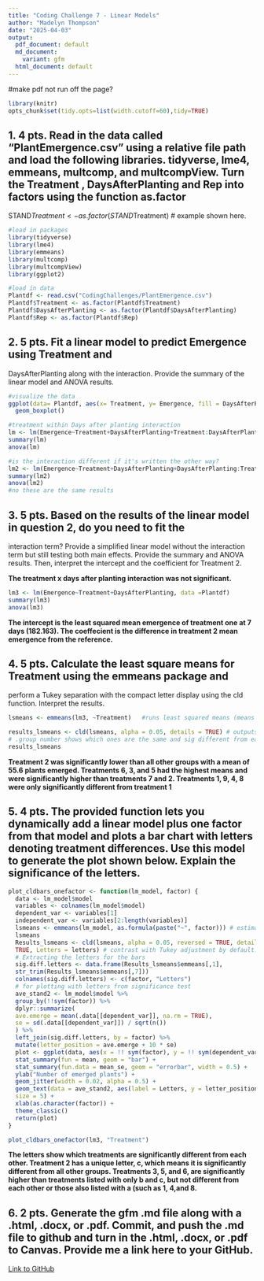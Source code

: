 ```yaml
---
title: "Coding Challenge 7 - Linear Models"
author: "Madelyn Thompson"
date: "2025-04-03"
output:
  pdf_document: default
  md_document: 
    variant: gfm
  html_document: default
---
```


#make pdf not run off the page? 
```r
library(knitr)
opts_chunk$set(tidy.opts=list(width.cutoff=60),tidy=TRUE)
```

## 1. 4 pts. Read in the data called “PlantEmergence.csv” using a relative file path and load the following libraries. tidyverse, lme4, emmeans, multcomp, and multcompView. Turn the Treatment , DaysAfterPlanting and Rep into factors using the function as.factor
STAND$Treatment <- as.factor(STAND$Treatment) # example shown here.
```r
#load in packages
library(tidyverse)
library(lme4)
library(emmeans)
library(multcomp)
library(multcompView)
library(ggplot2)

#load in data
Plantdf <- read.csv("CodingChallenges/PlantEmergence.csv")
Plantdf$Treatment <- as.factor(Plantdf$Treatment)
Plantdf$DaysAfterPlanting <- as.factor(Plantdf$DaysAfterPlanting)
Plantdf$Rep <- as.factor(Plantdf$Rep)
```


## 2. 5 pts. Fit a linear model to predict Emergence using Treatment and
DaysAfterPlanting along with the interaction. Provide the summary of the linear
model and ANOVA results.
```r
#visualize the data
ggplot(data= Plantdf, aes(x= Treatment, y= Emergence, fill = DaysAfterPlanting)) +
  geom_boxplot()

#treatment within Days after planting interaction
lm <- lm(Emergence~Treatment+DaysAfterPlanting+Treatment:DaysAfterPlanting, data =Plantdf)
summary(lm)
anova(lm)

#is the interaction different if it's written the other way? 
lm2 <- lm(Emergence~Treatment+DaysAfterPlanting+DaysAfterPlanting:Treatment, data =Plantdf)
summary(lm2)
anova(lm2)
#no these are the same results
```


## 3. 5 pts. Based on the results of the linear model in question 2, do you need to fit the
interaction term? Provide a simplified linear model without the interaction term but still testing both main effects. Provide the summary and ANOVA results. Then, interpret the intercept and the coefficient for Treatment 2.

**The treatment x days after planting interaction was not significant. ** 
```r
lm3 <- lm(Emergence~Treatment+DaysAfterPlanting, data =Plantdf)
summary(lm3)
anova(lm3)
```

**The intercept is the least squared mean emergence of treatment one at 7 days (182.163). The coeffecient is the difference in treatment 2 mean emergence from the reference.** 



## 4. 5 pts. Calculate the least square means for Treatment using the emmeans package and
perform a Tukey separation with the compact letter display using the cld function.
Interpret the results.

```r
lsmeans <- emmeans(lm3, ~Treatment)   #runs least squared means (means estimated by the linear model)

results_lsmeans <- cld(lsmeans, alpha = 0.05, details = TRUE) # outputs which groups are different from each other 
# .group number shows which ones are the same and sig different from each other 
results_lsmeans
```

**Treatment 2 was significantly lower than all other groups with a mean of 55.6 plants emerged. Treatments 6, 3, and 5 had the highest means and were significantly higher than treatments 7 and 2. Treatments 1, 9, 4, 8 were only significantly different from treatment 1**



## 5. 4 pts. The provided function lets you dynamically add a linear model plus one factor from that model and plots a bar chart with letters denoting treatment differences. Use this model to generate the plot shown below. Explain the significance of the letters.

```r
plot_cldbars_onefactor <- function(lm_model, factor) {
  data <- lm_model$model
  variables <- colnames(lm_model$model)
  dependent_var <- variables[1]
  independent_var <- variables[2:length(variables)]
  lsmeans <- emmeans(lm_model, as.formula(paste("~", factor))) # estimate
  lsmeans
  Results_lsmeans <- cld(lsmeans, alpha = 0.05, reversed = TRUE, details =
  TRUE, Letters = letters) # contrast with Tukey adjustment by default.
  # Extracting the letters for the bars
  sig.diff.letters <- data.frame(Results_lsmeans$emmeans[,1],
  str_trim(Results_lsmeans$emmeans[,7]))
  colnames(sig.diff.letters) <- c(factor, "Letters")
  # for plotting with letters from significance test
  ave_stand2 <- lm_model$model %>%
  group_by(!!sym(factor)) %>%
  dplyr::summarize(
  ave.emerge = mean(.data[[dependent_var]], na.rm = TRUE),
  se = sd(.data[[dependent_var]]) / sqrt(n())
  ) %>%
  left_join(sig.diff.letters, by = factor) %>%
  mutate(letter_position = ave.emerge + 10 * se)
  plot <- ggplot(data, aes(x = !! sym(factor), y = !! sym(dependent_var))) +
  stat_summary(fun = mean, geom = "bar") +
  stat_summary(fun.data = mean_se, geom = "errorbar", width = 0.5) +
  ylab("Number of emerged plants") +
  geom_jitter(width = 0.02, alpha = 0.5) +
  geom_text(data = ave_stand2, aes(label = Letters, y = letter_position),
  size = 5) +
  xlab(as.character(factor)) +
  theme_classic()
  return(plot)
}

plot_cldbars_onefactor(lm3, "Treatment")
```

**The letters show which treatments are significantly different from each other. Treatment 2 has a unique letter, c, which means it is significantly different from all other groups. Treatments 3, 5, and 6, are significantly higher than treatments listed with only b and c, but not different from each other or those also listed with a (such as 1, 4,and 8.**


## 6. 2 pts. Generate the gfm .md file along with a .html, .docx, or .pdf. Commit, and push the .md file to github and turn in the .html, .docx, or .pdf to Canvas. Provide me a link here to your GitHub. 

[Link to GitHub](https://github.com/mgt0021/ENTM6820.git)